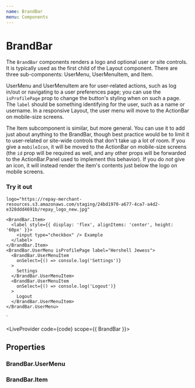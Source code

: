 ```yaml
---
name: BrandBar
menu: Components
---
```



# BrandBar

The `BrandBar` components renders a logo and optional user or site controls. It is typically used as the first child of the Layout component. There are three sub-components: UserMenu, UserMenuItem, and Item.

UserMenu and UserMenuItem are for user-related actions, such as log in/out or navigating to a user preferences page; you can use the `isProfilePage` prop to change the button's styling when on such a page. The `label` should be something identifying for the user, such as a name or username. In a responsive Layout, the user menu will move to the ActionBar on mobile-size screens.

The Item subcomponent is similar, but more general. You can use it to add just about anything to the BrandBar, though best practice would be to limit it to user-related or site-wide controls that don't take up a lot of room. If you give a `mobileIcon`, it will be moved to the ActionBar on mobile-size screens (the `id` prop will be required as well, and any other props will be forwarded to the ActionBar.Panel used to implement this behavior). If you do _not_ give an icon, it will instead render the item's contents just below the logo on mobile screens.

### Try it out

    logo="https://repay-merchant-resources.s3.amazonaws.com/staging/24bd1970-a677-4ca7-a4d2-e328ddd4691b/repay_logo_new.jpg"
  >
    <BrandBar.Item>
      <label style={{ display: 'flex', alignItems: 'center', height: '60px' }}>
        <input type="checkbox" /> Example
      </label>
    </BrandBar.Item>
    <BrandBar.UserMenu isProfilePage label="Hershell Jewess">
      <BrandBar.UserMenuItem
        onSelect={() => console.log('Settings')}
      >
        Settings
      </BrandBar.UserMenuItem>
      <BrandBar.UserMenuItem
        onSelect={() => console.log('Logout')}
      >
        Logout
      </BrandBar.UserMenuItem>
    </BrandBar.UserMenu>
  </BrandBar>`

<LiveProvider code={code} scope={{ BrandBar }}>
  <LiveEditor style={livePreviewStyle} />
  <LiveError />
  <LivePreview />
</LiveProvider>

## Properties

<PropsTable of={BrandBar} />

### BrandBar.UserMenu

<PropsTable of={BrandBar} staticProp="BrandBarUserMenu" />

### BrandBar.Item

<PropsTable of={BrandBar} staticProp="BrandBarItem" />
